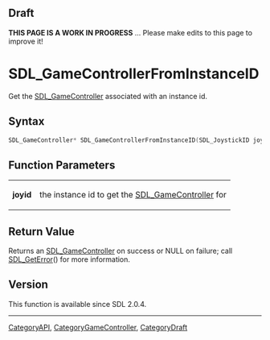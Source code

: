 
== Draft ==

'''THIS PAGE IS A WORK IN PROGRESS''' ... Please make edits to this page to improve it!


<!-- #*^*^*^*^*See https://wiki.libsdl.org/SGFunctions for details on editing this page*^*^*^*^* -->
= SDL_GameControllerFromInstanceID =

Get the [[SDL_GameController]] associated with an instance id.

== Syntax ==

<syntaxhighlight lang='c'>
SDL_GameController* SDL_GameControllerFromInstanceID(SDL_JoystickID joyid);
</syntaxhighlight>

== Function Parameters ==

{|
|'''joyid'''
|the instance id to get the [[SDL_GameController]] for
|}

== Return Value ==

Returns an [[SDL_GameController]] on success or NULL on failure; call
[[SDL_GetError]]() for more information.

== Version ==

This function is available since SDL 2.0.4.
----
[[CategoryAPI]], [[CategoryGameController]], [[CategoryDraft]]
<!-- #See the Style Guide for instructions on editing the footer. -->


